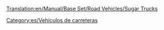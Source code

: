 [[Translation:en/Manual/Base Set/Road Vehicles/Sugar Trucks]]

{{es/Vehículo de carretera|nombre    = Camión de Azúcar MightyMover
  |imagen    = MightyMover_Sugar.gif
  |precio    = 9,658 € (4,844 £)
  |velocidad = 48 km/h (30 mph)
  |coste     = 848 € (421 £)
  |diseño    = 1935
  |duración  = 15
  |capacidad = 17 toneladas de [[es/Manual/Base Set/Cargos/Azúcar|azúcar]]
}}
{{es/Vehículo de carretera|nombre    = Camión de Azúcar Powernaught
  |imagen    = Powernaught_Sugar.gif
  |precio    = 12.136 € (6.086 £)
  |velocidad = 88 km/h (55 mph)
  |coste     = 1.584 € (794 £)
  |diseño    = 1974
  |duración  = 15
  |capacidad = 19 toneladas de azúcar
}}
{{es/Vehículo de carretera|nombre    = Camión de Azúcar Wizzowow
  |imagen    = Wizzowow_Sugar.gif
  |precio    = 12,980 € (6,490 £)
  |velocidad = 112 km/h (70 mph)
  |coste     = 2,266 € (1,135 £)
  |diseño    = 2011
  |duración  = 15
  |capacidad = 22 toneladas de azúcar
}}


[[Category:es/Vehículos de carreteras]]
